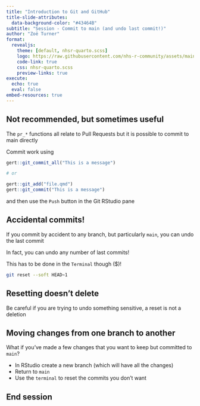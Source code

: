 ```yaml
---
title: "Introduction to Git and GitHub"
title-slide-attributes: 
  data-background-color: "#43464B"
subtitle: "Session - Commit to main (and undo last commit!)"
author: "Zoë Turner"
format:
  revealjs:
    theme: [default, nhsr-quarto.scss]
    logo: https://raw.githubusercontent.com/nhs-r-community/assets/main/logo/nhsr-logo.svg
    code-link: true
    css: nhsr-quarto.scss
    preview-links: true
execute: 
  echo: true
  eval: false
embed-resources: true  
---
```


## Not recommended, but sometimes useful

The `pr_*` functions all relate to Pull Requests but it is possible to commit to main directly

Commit work using

```r
gert::git_commit_all("This is a message")

# or

gert::git_add("file.qmd")
gert::git_commit("This is a message")

```

and then use the `Push` button in the Git RStudio pane 

## Accidental commits!

If you commit by accident to any branch, but particularly `main`, you can undo the last commit

In fact, you can undo any number of last commits!

This has to be done in the `Terminal` though ($)!

```bash
git reset --soft HEAD~1
```

:::{.callout-warning collapse=false appearance='default' icon=true}
## Resetting doesn't delete
Be careful if you are trying to undo something sensitive, a reset is not a deletion
:::

## Moving changes from one branch to another

What if you've made a few changes that you want to keep but committed to `main`?

- In RStudio create a new branch (which will have all the changes)
- Return to `main`
- Use the `terminal` to reset the commits you don't want

## End session
